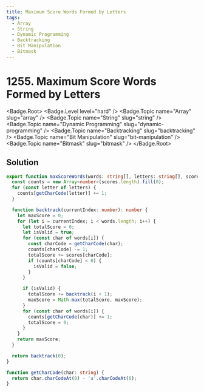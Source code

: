 ```yaml
---
title: Maximum Score Words Formed by Letters
tags:
  - Array
  - String
  - Dynamic Programming
  - Backtracking
  - Bit Manipulation
  - Bitmask
---
```


# 1255. Maximum Score Words Formed by Letters

<Badge.Root>
  <Badge.Level level="hard" />
  <Badge.Topic name="Array" slug="array" />
  <Badge.Topic name="String" slug="string" />
  <Badge.Topic name="Dynamic Programming" slug="dynamic-programming" />
  <Badge.Topic name="Backtracking" slug="backtracking" />
  <Badge.Topic name="Bit Manipulation" slug="bit-manipulation" />
  <Badge.Topic name="Bitmask" slug="bitmask" />
</Badge.Root>

## Solution

```typescript filename="solution.ts" copy
export function maxScoreWords(words: string[], letters: string[], scores: number[]): number {
  const counts = new Array<number>(scores.length).fill(0);
  for (const letter of letters) {
    counts[getCharCode(letter)] += 1;
  }

  function backtrack(currentIndex: number): number {
    let maxScore = 0;
    for (let i = currentIndex; i < words.length; i++) {
      let totalScore = 0;
      let isValid = true;
      for (const char of words[i]) {
        const charCode = getCharCode(char);
        counts[charCode] -= 1;
        totalScore += scores[charCode];
        if (counts[charCode] < 0) {
          isValid = false;
        }
      }

      if (isValid) {
        totalScore += backtrack(i + 1);
        maxScore = Math.max(totalScore, maxScore);
      }
      for (const char of words[i]) {
        counts[getCharCode(char)] += 1;
        totalScore = 0;
      }
    }
    return maxScore;
  }

  return backtrack(0);
}

function getCharCode(char: string) {
  return char.charCodeAt(0) - 'a'.charCodeAt(0);
}
```

<ProblemLink
  codingSite="leetcode"
  href="https://leetcode.com/problems/maximum-score-words-formed-by-letters"
  title="Maximum Score Words Formed by Letters"
/>
